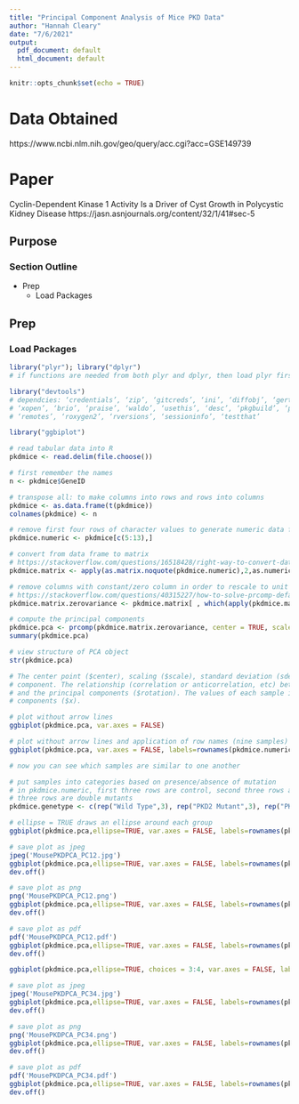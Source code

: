 ```yaml
---
title: "Principal Component Analysis of Mice PKD Data"
author: "Hannah Cleary"
date: "7/6/2021"
output: 
  pdf_document: default
  html_document: default
---
```


```r
knitr::opts_chunk$set(echo = TRUE)
```

# Data Obtained
https://www.ncbi.nlm.nih.gov/geo/query/acc.cgi?acc=GSE149739

# Paper
Cyclin-Dependent Kinase 1 Activity Is a Driver of Cyst Growth in Polycystic Kidney Disease
https://jasn.asnjournals.org/content/32/1/41#sec-5


## Purpose

### Section Outline

* Prep
  + Load Packages
  
## Prep

### Load Packages
```r
library("plyr"); library("dplyr")
# if functions are needed from both plyr and dplyr, then load plyr first, then dplyr

library("devtools")
# dependcies: ‘credentials’, ‘zip’, ‘gitcreds’, ‘ini’, ‘diffobj’, ‘gert’, ‘gh’, ‘whisker’,    
# ‘xopen’, ‘brio’, ‘praise’, ‘waldo’, ‘usethis’, ‘desc’, ‘pkgbuild’, ‘pkgload’, ‘rcmdcheck’, 
# ‘remotes’, ‘roxygen2’, ‘rversions’, ‘sessioninfo’, ‘testthat’

library("ggbiplot")
```

```r
# read tabular data into R
pkdmice <- read.delim(file.choose())
```

```r
# first remember the names
n <- pkdmice$GeneID

# transpose all: to make columns into rows and rows into columns
pkdmice <- as.data.frame(t(pkdmice))
colnames(pkdmice) <- n
```

```r
# remove first four rows of character values to generate numeric data frame
pkdmice.numeric <- pkdmice[c(5:13),]

# convert from data frame to matrix
# https://stackoverflow.com/questions/16518428/right-way-to-convert-data-frame-to-a-numeric-matrix-when-df-also-contains-strin
pkdmice.matrix <- apply(as.matrix.noquote(pkdmice.numeric),2,as.numeric)

# remove columns with constant/zero column in order to rescale to unit variance
# https://stackoverflow.com/questions/40315227/how-to-solve-prcomp-default-cannot-rescale-a-constant-zero-column-to-unit-var
pkdmice.matrix.zerovariance <- pkdmice.matrix[ , which(apply(pkdmice.matrix, 2, var) != 0)]
```

```r
# compute the principal components
pkdmice.pca <- prcomp(pkdmice.matrix.zerovariance, center = TRUE, scale. = TRUE)
summary(pkdmice.pca)
```

```r
# view structure of PCA object
str(pkdmice.pca)

# The center point ($center), scaling ($scale), standard deviation (sdev) of each principal
# component. The relationship (correlation or anticorrelation, etc) between the initial variables
# and the principal components ($rotation). The values of each sample in terms of the principal
# components ($x).
```

```r
# plot without arrow lines
ggbiplot(pkdmice.pca, var.axes = FALSE)

# plot without arrow lines and application of row names (nine samples)
ggbiplot(pkdmice.pca, var.axes = FALSE, labels=rownames(pkdmice.numeric))

# now you can see which samples are similar to one another
```

```r
# put samples into categories based on presence/absence of mutation
# in pkdmice.numeric, first three rows are control, second three rows are PC2 mutants, and third
# three rows are double mutants
pkdmice.genetype <- c(rep("Wild Type",3), rep("PKD2 Mutant",3), rep("PKD2 Mutant + IFT88 Mutant",3))

# ellipse = TRUE draws an ellipse around each group
ggbiplot(pkdmice.pca,ellipse=TRUE, var.axes = FALSE, labels=rownames(pkdmice.numeric), groups=pkdmice.genetype)
```

```r
# save plot as jpeg
jpeg('MousePKDPCA_PC12.jpg')
ggbiplot(pkdmice.pca,ellipse=TRUE, var.axes = FALSE, labels=rownames(pkdmice.numeric), groups=pkdmice.genetype)
dev.off()

# save plot as png
png('MousePKDPCA_PC12.png')
ggbiplot(pkdmice.pca,ellipse=TRUE, var.axes = FALSE, labels=rownames(pkdmice.numeric), groups=pkdmice.genetype)
dev.off()

# save plot as pdf
pdf('MousePKDPCA_PC12.pdf')
ggbiplot(pkdmice.pca,ellipse=TRUE, var.axes = FALSE, labels=rownames(pkdmice.numeric), groups=pkdmice.genetype)
dev.off()
```

```r
ggbiplot(pkdmice.pca,ellipse=TRUE, choices = 3:4, var.axes = FALSE, labels=rownames(pkdmice.numeric), groups=pkdmice.genetype)

# save plot as jpeg
jpeg('MousePKDPCA_PC34.jpg')
ggbiplot(pkdmice.pca,ellipse=TRUE, var.axes = FALSE, labels=rownames(pkdmice.numeric), groups=pkdmice.genetype)
dev.off()

# save plot as png
png('MousePKDPCA_PC34.png')
ggbiplot(pkdmice.pca,ellipse=TRUE, var.axes = FALSE, labels=rownames(pkdmice.numeric), groups=pkdmice.genetype)
dev.off()

# save plot as pdf
pdf('MousePKDPCA_PC34.pdf')
ggbiplot(pkdmice.pca,ellipse=TRUE, var.axes = FALSE, labels=rownames(pkdmice.numeric), groups=pkdmice.genetype)
dev.off()
```


